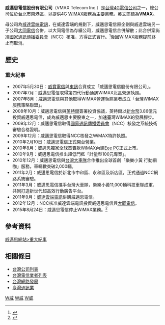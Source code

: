 {{Infobox Company 
|company_name= 威邁思電信股份有限公司
|company_name_en= VMAX Telecom Inc.
|company_logo=
|company_type= [[電信公司|電信公司]]
|company_slogan= 威邁思 改變未來的事
|abbreviated_name= 威邁思、VMAX
|foundation= 2007年5月30日
|location= {{flagicon|TWN}}[[臺北市|臺北市]][[南港區_(臺北市)|南港區]]三重路19之2號5樓<br />([[南港軟體工業園區|南港軟體工業園區]]第一期D棟)|zip_code=115
|area_served={{TWN}}
|telephone_no=總機：+886 2 2655-0566<br>免費服務專線：0809-061-168
|chairman = 賴孟婕
|GM = 黃特杕
|industry=第一類電信事業
|products=
|services=
|capital=[[新台幣|新台幣]]30億元
|revenue=
|operating_income=
|profit=
|market_value=
|num_employees=
|P/E ratio=
|earnings per share=
|Net asset value=
|accounting_period=
|parent=[[威達雲端電訊|威達雲端電訊]]
|major_shareholder=
|divisions=
|subsid=
|sister=
|homepage= 
|footnotes=
|width=}}

'''威邁思電信股份有限公司'''（VMAX Telecom Inc.）是[[台灣|台灣]][[4G|4G]][[電信公司|電信公司]]之一，總公司位於[[台北市|台北市]][[南港區_(臺北市)|南港區]]，以提供4G [[WiMAX|WiMAX]]服務為主要業務。[[英文|英文]][[商標|商標]]為'''VMAX'''。

母公司為[[威達雲端電訊|威達雲端電訊]]，在威達雲端的規劃下，威邁思電信原企劃與威達雲端另一子公司[[大同電信|大同電信]]合併，以大同電信為存續公司，威邁思電信合併解散；此合併案尚須[[國家通訊傳播委員會|國家通訊傳播委員會]]（NCC）核准，方得正式實行。<ref>{{cite web|url=https://www.chinatimes.com/newspapers/20140910000219-260204|title=威達：全力爭取合併、換照 - 產業．科技|author=林淑惠|website=工商時報|date=2014-09-10|access-date=2020-08-08|archive-date=2014-09-16|archive-url=https://web.archive.org/web/20140916092707/http://www.chinatimes.com/newspapers/20140910000219-260204|dead-url=no}}</ref>後因WiMAX服務提前終止而取消。

==歷史==
===重大紀事===
*2007年5月30日：[[威寶電信|威寶電信]]與[[東訊|東訊]]合資成立「威邁思電信股份有限公司」。
*2007年7月：威邁思電信取得第四代行動通訊WiMAX北區營運執照。
*2007年8月：威邁思電信與其他取得WiMAX營運執照業者成立「台灣WiMAX服務策略聯盟」。
*2008年10月：威邁思電信與[[英特爾|英特爾]]簽署投資協議，英特爾以[[新台幣|新台幣]]3.86億元投資威邁思電信，成為威邁思主要股東之一，加速臺灣WiMAX的發展腳步。
*2009年12月：威邁思電信取得[[國家通訊傳播委員會|國家通訊傳播委員會]]（NCC）核發之系統技術審驗合格證明。
*2009年12月：威邁思電信取得NCC核發之WiMAX特許執照。
*2010年2月10日：威邁思電信正式開台營業。
*2010年8月：威邁思獨家全球首賣款WiMAX內建[[Eee_PC|Eee PC]]正式上市。
*2010年9月：威邁思電信推出超低門檻「計量型100元專案」。
*2010年12月：威邁思電信與[[台灣大車隊|台灣大車隊]]合作推出全球首創「樂樂小黃 行動網咖」服務，車輛數突破2,000輛。
*2011年2月：威邁思電信於新北市中和區、永和區及新店區，正式通過NCC網路系統審驗。
*2011年3月：威邁思電信攜手台灣大車隊，樂樂小黃11,000輛科技車隊成軍，共同打造新世代超高效行動廣告平台。
*2011年9月：[[威達雲端電訊|威達雲端電訊]]併購威邁思電信。
*2012年12月：NCC核准威達雲端電訊投資威邁思電信與[[大同電信|大同電信]]。
*2015年8月24日：威邁思電信停止WiMAX業務。<ref>{{cite web|url=https://www.chinatimes.com/newspapers/20150723000133-260204|title=威達雲端威邁思 8月停WiMAX - 產業．科技|author=林淑惠|website=工商時報|date=2015-07-23}}</ref>

==參考資料==
<div class="references-small">
[https://web.archive.org/web/20100726023445/http://www.vmax.net.tw/history/index.do 威邁思網站>重大紀事]
<references/>
</div>

==相關條目==
*[[台灣公司列表|台灣公司列表]]
*[[台灣電信業者列表|台灣電信業者列表]]
*[[台灣網路發展|台灣網路發展]]
*[[臺灣通訊業|臺灣通訊業]]

{{台灣行動通訊公司}}

[[Category:臺灣電信業公司|W威]]
[[Category:南港軟體園區的公司單位|W威]]
[[Category:2007年成立的公司|W威]]